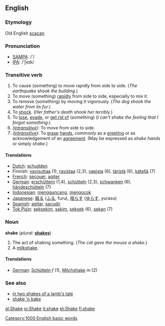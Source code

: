 ==English==

===Etymology===
Old English [[scacan]].

=== Pronunciation ===
*[[w:SAMPA|SAMPA]]: /'/
*[[w:IPA|IPA]]: /'ʃeɪk/

=== Transitive verb ===
{{en-infl-irreg|shake|shakes|shaking|shaken|shook}}
# To cause (something) to move rapidly from side to side.  (''The earthquake shook the building.'')
# To move (something) [[rapid]]ly from side to side, especially to mix it.
# To remove (something) by moving it vigorously. (''The dog shook the water from its fur.'')
# To [[shock]].  (''Her father's death shook her terribly.'')
# To [[lose]], [[evade]], or [[get rid of]] (something) (''I can't shake the feeling that I forgot something.'')
# ''([[intransitive]]):'' To move from side to side.
# ''([[intransitive]]):'' To [[grasp]] [[hand]]s, commonly as a [[greeting]] or as acknowledgement of an [[agreement]].  (May be expressed as ''shake hands'' or simply ''shake''.)

==== Translations ====
*[[Dutch]]: [[schudden]]
*Finnish: [[vavisuttaa]] (1), [[ravistaa]] (2,3), [[vapista]] (6), [[täristä]] (6), [[kätellä]] (7)
*[[French]]: [[secouer]], [[agiter]]
*[[German]]: [[erschüttern]] (1,4), [[schütteln]] (2,3), [[schwanken]] (6), [[händeschütteln]] (7)
*[[Indonesian]]: [[guncang|mengguncang]], [[kocok|mengocok]]
*[[Japanese]]: [[振る]] ([[ふる]], furu), [[揺らす]] ([[ゆらす]], yurasu)
*[[Spanish]]: [[agitar]], [[sacudir]]
*[[Tok Pisin]]: [[seksekim]], [[sakim]], [[seksek]] (6), [[sekan]] (7)

=== Noun ===
'''shake'''  (''plural:'' '''[[shakes]]''')
# The act of shaking something. (''The cat gave the mouse a shake.'')
# A [[milkshake]].

==== Translations ====

*[[German]]: [[Schütteln]] ''f'' (1), [[Milchshake]] ''m'' (2)

===See also===
*[[in two shakes of a lamb's tale]]
*[[shake 'n bake]]

[[Category:1000 English basic words]]

[[gl:Shake]]
[[io:Shake]]
[[it:shake]]
[[pt:Shake]]
[[fi:shake]]